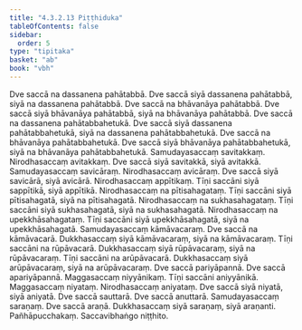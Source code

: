 ```yaml
---
title: "4.3.2.13 Piṭṭhiduka"
tableOfContents: false
sidebar:
  order: 5
type: "tipitaka"
basket: "ab"
book: "vbh"
---
```



<DynamicBreadcrumb />

<Paragraph number="855" book="vbh">
Dve saccā na dassanena pahātabbā. Dve saccā siyā dassanena pahātabbā, siyā na dassanena pahātabbā. Dve saccā na bhāvanāya pahātabbā. Dve saccā siyā bhāvanāya pahātabbā, siyā na bhāvanāya pahātabbā. Dve saccā na dassanena pahātabbahetukā. Dve saccā siyā dassanena pahātabbahetukā, siyā na dassanena pahātabbahetukā. Dve saccā na bhāvanāya pahātabbahetukā. Dve saccā siyā bhāvanāya pahātabbahetukā, siyā na bhāvanāya pahātabbahetukā. Samudayasaccaṃ savitakkaṃ. Nirodhasaccaṃ avitakkaṃ. Dve saccā siyā savitakkā, siyā avitakkā. Samudayasaccaṃ savicāraṃ. Nirodhasaccaṃ avicāraṃ. Dve saccā siyā savicārā, siyā avicārā. Nirodhasaccaṃ appītikaṃ. Tīṇi saccāni siyā sappītikā, siyā appītikā. Nirodhasaccaṃ na pītisahagataṃ. Tīṇi saccāni siyā pītisahagatā, siyā na pītisahagatā. Nirodhasaccaṃ na sukhasahagataṃ. Tīṇi saccāni siyā sukhasahagatā, siyā na sukhasahagatā. Nirodhasaccaṃ na upekkhāsahagataṃ. Tīṇi saccāni siyā upekkhāsahagatā, siyā na upekkhāsahagatā.
</Paragraph>

<Paragraph number="856" book="vbh">
Samudayasaccaṃ kāmāvacaraṃ. Dve saccā na kāmāvacarā. Dukkhasaccaṃ siyā kāmāvacaraṃ, siyā na kāmāvacaraṃ. Tīṇi saccāni na rūpāvacarā. Dukkhasaccaṃ siyā rūpāvacaraṃ, siyā na rūpāvacaraṃ. Tīṇi saccāni na arūpāvacarā. Dukkhasaccaṃ siyā arūpāvacaraṃ, siyā na arūpāvacaraṃ. Dve saccā pariyāpannā. Dve saccā apariyāpannā. Maggasaccaṃ niyyānikaṃ. Tīṇi saccāni aniyyānikā. Maggasaccaṃ niyataṃ. Nirodhasaccaṃ aniyataṃ. Dve saccā siyā niyatā, siyā aniyatā. Dve saccā sauttarā. Dve saccā anuttarā. Samudayasaccaṃ saraṇaṃ. Dve saccā araṇā. Dukkhasaccaṃ siyā saraṇaṃ, siyā araṇanti.

</Paragraph>

<Paragraph number="857" type="center" book="vbh">
Pañhāpucchakaṃ.



</Paragraph>

<Paragraph number="858" type="center" book="vbh">
Saccavibhaṅgo niṭṭhito.
</Paragraph>